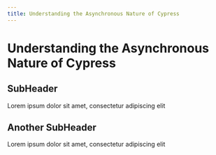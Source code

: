 ```yaml
---
title: Understanding the Asynchronous Nature of Cypress
---
```

# Understanding the Asynchronous Nature of Cypress

## SubHeader
Lorem ipsum dolor sit amet, consectetur adipiscing elit

## Another SubHeader
Lorem ipsum dolor sit amet, consectetur adipiscing elit